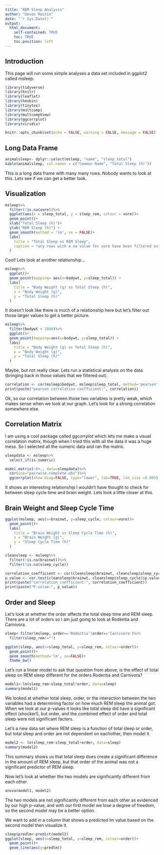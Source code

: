 ```yaml
---
title: "REM Sleep Analysis"
author: "Devon Mastin"
date: "`r Sys.Date()`"
output: 
  html_document:
    self-contained: TRUE
    toc: TRUE
    toc.position: left
---
```


## Introduction

This page will run some simple analyses a data set included in ggplot2 called msleep. 
```r
library(tidyverse)
library(knitr)
library(leaflet)
library(hexbin)
library(tinytex)
library(multcomp)
library(multcompView)
library(ggcorrplot)
library(viridis)

knitr::opts_chunk$set(echo = FALSE, warning = FALSE, message = FALSE)
```

## Long Data Frame
```r
animalsleep<- dplyr::select(msleep, "name", "sleep_total")
kable(animalsleep, col.names = c("Common Name", "Total Sleep (h)"))
```

This is a long data frame with many many rows. Nobody wants to look at this. Lets see if we can get a better look. 



## Visualization
```r
msleep%>%
  filter(!is.na(vore))%>%
  ggplot(aes(x = sleep_total, y = sleep_rem, colour = vore))+
  geom_point()+
  xlab("Total Sleep (h)")+
  ylab("REM Sleep (h)") +
  geom_smooth(method = 'lm', se = FALSE)+
  labs(
    title = "Total Sleep vs REM Sleep",
    caption = "any rows with a na value for vore have been filtered out"
  )
```
Cool! 
Lets look at another relationship...

```r
msleep%>%
  ggplot()+
  geom_point(mapping= aes(x=bodywt, y=sleep_total)) +
  labs(
    title = "Body Weight (g) vs Total Sleep (h)",
    x = "Body Weight (g)",
    y = "Total Sleep (h)"
  )
```
It doesn't look like there is much of a relationship here but let's filter out those larger values to get a better picture.

```r
msleep%>%
  filter(bodywt < 2000)%>%
  ggplot()+
  geom_point(mapping=aes(x=bodywt, y=sleep_total)) +
  labs(
    title = "Body Weight (g) vs Total Sleep (h)",
    x = "Body Weight (g)",
    y = "Total Sleep (h)"
  )
```
Maybe, but not really clear. Lets run a statistical analysis on the data (bringing back in those values that we filtered out).

```r
correlation <- cor(msleep$bodywt, msleep$sleep_total, method='pearson')
print(paste("pearson correlation coefficient:", correlation))
```
Ok, so our correlation between those two variables is pretty weak, which makes sense when we look at our graph. Let's look for a strong correlation somewhere else. 

## Correlation Matrix
I am using a cool package called ggcorrplot which lets me make a visual correlation matrix, though when I tried this with all the data it was a huge mess. So I selected all the numeric data and ran the matrix.
```r
sleepdata <- msleep%>%
  select_if(is.numeric)

model.matrix(~0+., data=sleepdata)%>%
  cor(use="pairwise.complete.obs")%>%
  ggcorrplot(show.diag=FALSE, type="lower", lab=TRUE, lab_size =0.005)
```
It shows an interesting relationship I wouldn't have thought to check for between sleep cycle time and brain weight.
Lets look a little closer at this. 

## Brain Weight and Sleep Cycle Time
```r
ggplot(msleep, aes(x=brainwt, y=sleep_cycle, colour=vore))+
  geom_point()+
  labs(
    title = "Brain Weight vs Sleep Cycle Time (h)",
    x = "Brain Weight (g)",
    y = "Sleep Cycle Time (h)"
  )
```

```r
cleansleep <- msleep%>%
  filter(!is.na(brainwt))%>%
  filter(!is.na(sleep_cycle))

correlation_coefficient <- cor(cleansleep$brainwt, cleansleep$sleep_cycle)
p_value <- cor.test(cleansleep$brainwt, cleansleep$sleep_cycle)$p.value
print(paste("correlation_coefficient:", correlation_coefficient))
print(paste("P-value:", p_value))
```

## Order and Sleep

Let's look at whether the order affects the total sleep time and REM sleep. There are a lot of orders so I am just going to look at Rodentia and Carnivora.

```r
sleep<-filter(msleep, order=='Rodentia'|order=='Carnivora')%>%
  filter(sleep_rem!="")
```
```r
ggplot(sleep, aes(x=sleep_total, y=sleep_rem, colour=order))+
  geom_point()+
  geom_smooth(method='lm', se=FALSE)+
  theme_bw()
```

Let's run a linear model to ask that question from above; is the effect of total sleep on REM sleep different for the orders Rodentia and Carnivora?

```r
model1<-lm(sleep_rem~sleep_total*order, data=sleep)
summary(model1)
```
We looked at whether total sleep, order, or the interaction between the two variables had a determining factor on how much REM sleep the animal got. When we look at our p-values it looks like total sleep did have a significant effect (shocker!), but order, and the combined effect of order and total sleep were not significant factors. 

Let's a new data set where REM sleep is a function of total sleep or order, but total sleep and order are not dependent on eachother, then model it.

```r
model2 <- lm(sleep_rem~sleep_total+order, data=sleep)
summary(model2)
```
This summary shows us that total sleep does create a significant difference in the amount of REM sleep, but that order of the animal was not a significant predictor of REM sleep.

Now let's look at whether the two models are significantly different from each other.

```r
anova(model1, model2)
```
The two models are not significantly different from each other as evidenced by our high p-value, and with our first model we lose a degree of freedom, so the second model may be a better option.
 
We want to add in a column that shows a predicted lm value based on the second model then visualize it.


```r
sleep$predlm<-predict(model2)
ggplot(sleep, aes(x=sleep_total, y=sleep_rem, colour=order))+
  geom_point()+
  geom_line(aes(y=predlm))
```


